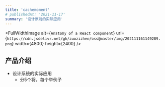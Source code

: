 ```yaml
---
title: 'cachemoment'
# publishedAt: '2021-11-17'
summary: '设计原则的实际应用'
---
```


<FullWidthImage
  alt={`Anatomy of a React component`}
  url={`https://cdn.jsdelivr.net/gh/zuozizhen/oss@master/img/202111161149289.png`}
  width={4800}
  height={2400}
/>


## 产品介绍

- 设计系统的实际应用
  - 分5个将，每个举例子
